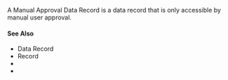 
A Manual Approval Data Record is a <GlossaryRef term='dataRecord'>data record</GlossaryRef> that is only accessible by manual user approval.

#### See Also

-   <GlossaryRef term='dataRecord'>Data Record</GlossaryRef>
-   <GlossaryRef term='record'>Record</GlossaryRef>
-   <ActionLink action='os.recordData(recordKey, address, data)' />
-   <ActionLink action='os.getData(recordKeyOrName, address)' />